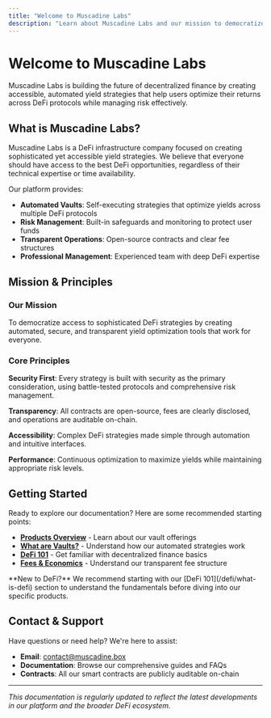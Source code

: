 ```yaml
---
title: "Welcome to Muscadine Labs"
description: "Learn about Muscadine Labs and our mission to democratize DeFi access through automated yield strategies."
---
```


# Welcome to Muscadine Labs

Muscadine Labs is building the future of decentralized finance by creating accessible, automated yield strategies that help users optimize their returns across DeFi protocols while managing risk effectively.

## What is Muscadine Labs?

Muscadine Labs is a DeFi infrastructure company focused on creating sophisticated yet accessible yield strategies. We believe that everyone should have access to the best DeFi opportunities, regardless of their technical expertise or time availability.

Our platform provides:

- **Automated Vaults**: Self-executing strategies that optimize yields across multiple DeFi protocols
- **Risk Management**: Built-in safeguards and monitoring to protect user funds
- **Transparent Operations**: Open-source contracts and clear fee structures
- **Professional Management**: Experienced team with deep DeFi expertise

## Mission & Principles

### Our Mission

To democratize access to sophisticated DeFi strategies by creating automated, secure, and transparent yield optimization tools that work for everyone.

### Core Principles

**Security First**: Every strategy is built with security as the primary consideration, using battle-tested protocols and comprehensive risk management.

**Transparency**: All contracts are open-source, fees are clearly disclosed, and operations are auditable on-chain.

**Accessibility**: Complex DeFi strategies made simple through automation and intuitive interfaces.

**Performance**: Continuous optimization to maximize yields while maintaining appropriate risk levels.

## Getting Started

Ready to explore our documentation? Here are some recommended starting points:

- **[Products Overview](/products/overview)** - Learn about our vault offerings
- **[What are Vaults?](/products/vaults)** - Understand how our automated strategies work
- **[DeFi 101](/defi/what-is-defi)** - Get familiar with decentralized finance basics
- **[Fees & Economics](/fees/performance-fee)** - Understand our transparent fee structure

<Callout type="info">
**New to DeFi?** We recommend starting with our [DeFi 101](/defi/what-is-defi) section to understand the fundamentals before diving into our specific products.
</Callout>

## Contact & Support

Have questions or need help? We're here to assist:

- **Email**: [contact@muscadine.box](mailto:contact@muscadine.box)
- **Documentation**: Browse our comprehensive guides and FAQs
- **Contracts**: All our smart contracts are publicly auditable on-chain

---

*This documentation is regularly updated to reflect the latest developments in our platform and the broader DeFi ecosystem.*
